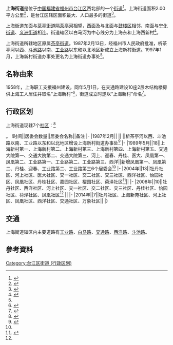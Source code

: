 {{中国乡级行政区
|景观照片文件名 = Yiyuan Community, Fuzhou (20160117123550).jpg
|景观照片描述 = 怡园社区（2016年1月）
|汉语拼音 = Shànghăi Jiēdào
|其他语言 = [[閩東語|閩東語]][[平話字|平話字]]
|其他语言名称 = Siông-hāi gă̤-dô̤
|旧称 = 上海新村街道
|地名出处 = 上海援榕工人居住地
|位置图文件名 = 
|位置图描述 = 
|自定义图片= 
|建置时间 = 1987年2月13日
|政府驻地 = 
|毗邻 = 
|总面积 = 2.65平方千米
|总人口 = 
|总人口年份 = 
|户籍人口 = 
|户籍人口年份 = 
|常住人口 = 47237人
|常住人口年份 = 2020
|人口密度 = 
|GDP = 
|GDP年份 = 
|邮政编码 = 
|电话区号 = 591
|官方网站 = 
|网站名称 = 
|35/01/03/005/000}}
'''上海街道'''是位于[[中华人民共和国|中国]][[福建省|福建省]][[福州市|福州市]][[台江区|台江区]]西北部的一个[[街道办事处|街道]]<ref>{{PRC admin/ref sgc|{{PRC admin/parent|35/01/03/005/000}}}}</ref>。上海街道面积2.00平方公里<ref name="数字台江">{{cite web |url=http://www.taijiang.gov.cn/ArticleDetails.aspx?articleId=4445 |title=上海街道办事处简介 |accessdate=2008-08-21 |date=2008-04-30 |publisher=数字台江 |language=zh-hans |deadurl=yes |archiveurl=https://archive.is/20121204135052/http://www.taijiang.gov.cn/ArticleDetails.aspx?articleId=4445 |archivedate=2012-12-04 }}</ref>，是台江区辖区面积最大、人口最多的街道<ref>{{cite web |url=http://news.fjii.com/2002-03-06/29738.shtml |title=福州台江区上海街道城建中队长遭围殴 |accessdate=2008-08-21 |date=2002-03-06 |publisher=海峡都市报 |language=zh-hans |deadurl=yes |archiveurl=https://web.archive.org/web/20030924231015/http://news.fjii.com/2002-03-06/29738.shtml |archivedate=2003-09-24 }}</ref>。

上海街道东面与[[茶亭街道|茶亭街道]]隔[[茶亭河|茶亭河]]相望，西面及与北面与[[鼓楼区_(福州市)|鼓楼区]]相邻，南面与[[宁化街道|宁化街道]]、[[义洲街道|义洲街道]]相连。街道辖区以白马河为中心线分为上海东和上海西新村<ref>{{cite web |url=http://www.fjsq.gov.cn:88/ShowText.asp?ToBook=4142&index=1756 |title=【上海街道】 |accessdate=2008-08-20 |work=福州年鉴(2005) |publisher=福建省地方志编纂委员会 |language=zh-hans |deadurl=yes |archiveurl=https://archive.is/20131129145519/http://www.fjsq.gov.cn:88/ShowText.asp?ToBook=4142&index=1756 |archivedate=2013-11-29 }}</ref>。

上海街道所辖地区原属[[茶亭街道|茶亭街道]]。1987年2月13日，经福州市人民政府批准，析茶亭河以西、[[斗池路|斗池路]]以南、[[工业路|工业路]]以东和以北地区新成立上海新村街道。1997年1月，上海新村街道办事处更名为上海街道办事处<ref name="数字台江"/>。

== 名称由来 ==
1958年，上海职工支援福州建设。同年5月1日，在交通路建设10座2层木结构楼房供上海工人居住并取名“上海新村”<ref>{{cite web |url=http://www.fjsq.gov.cn/showtext.asp?ToBook=3052&index=8 |title=大事记 |accessdate=2008-08-20 |work=台江区志 |publisher=福建省地方志编纂委员会 |language=zh-hans |archive-url=https://web.archive.org/web/20160304113703/http://www.fjsq.gov.cn/showtext.asp?ToBook=3052&index=8 |archive-date=2016-03-04 |dead-url=yes }}</ref>，街道成立时遂以“上海新村”命名<ref>{{cite web |url=http://www.fzdqw.com/ShowText.asp?ToBook=1110&index=56& |title=一、茶亭街由来 |accessdate=2008-08-20 |work=台江区志 |publisher=福州市地方志编纂委员会 |language=zh-hans |deadurl=yes |archiveurl=https://web.archive.org/web/20160304185857/http://www.fzdqw.com/ShowText.asp?ToBook=1110&index=56& |archivedate=2016-03-04 }}</ref>。

== 行政区划 ==
上海街道现辖7个[[社区_(行政区划)|社区]]：<ref>{{PRC admin/ref sgc|35/01/03/005/000}}</ref>

{{PRC admin/children|35/01/03/005/000}}。
{{wt}}
!时间||居委会数量||居委会名称||备注
|-
|1987年2月|| || ||析茶亭河以西、斗池路以南、工业路以东和以北地区增设上海新村街道办事处<ref name="区志第三节">{{cite web |url=http://www.fjsq.gov.cn/showtext.asp?ToBook=3052&index=16 |title=第三节　新中国成立后区划 |accessdate=2008-08-20 |work=台江区志 |publisher=福建省地方志编纂委员会 |language=zh-hans |archive-url=https://web.archive.org/web/20160304194455/http://www.fjsq.gov.cn/showtext.asp?ToBook=3052&index=16 |archive-date=2016-03-04 |dead-url=yes }}</ref>
|-
|1989年5月||18||上海新村第一、上海新村第二、上海新村第三、上海新村第四、上海新村第五、交通大院第一、交通大院第二、交通大院第三、河上、迎春、丹桂、医大、凤凰第一、凤凰第二、工业路第一、工业路第二、工业路第三、西洋||新增凤凰第一、凤凰第二、丹桂、迎春、工业路第二、工业路第三6个居委会<ref name="区志第三节"/>
|-
|2004年||13||牡丹社区、河上社区、医大社区、交一社区、交二社区、交三社区、西洋社区、怡园社区、凤凰社区、丹桂社区、嘉园社区、榴园社区、荷泽社区<ref>{{cite web |url=http://xzqh.org/quhua/35fj/0103tj.htm |title=台江区 |accessdate=2008-08-21 |publisher=行政区划网站 |language=zh-hans |archive-date=2020-08-07 |archive-url=https://web.archive.org/web/20200807005012/http://www.xzqh.org/quhua/35fj/0103tj.htm |dead-url=no }}</ref>||
|-
|2008年||10||牡丹社区、西洋社区、河上社区、交一社区、交二社区、交三社区、丹桂社区、怡园社区、荷泽社区、凤凰社区<ref name="数字台江"/> ||
|-
|2014年||7||牡丹社区、上海新苑社区、河上社区、凤凰社区、西洋社区、交通社区、万象社区||
|}

== 交通 ==
上海街道辖区内主要道路有[[工业路|工业路]]、[[白马路|白马路]]、[[交通路|交通路]]、[[西洋路|西洋路]]、[[斗池路|斗池路]]。

== 參考資料 ==
<div class="references-small">
<references />
</div>

{{PRC admin/navcat|35/01/03/005/000}}
[[Category:台江区街道_(行政区划)|Category:台江区街道 (行政区划)]]